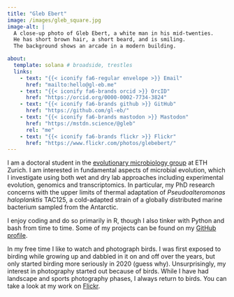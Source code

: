 ```yaml
---
title: "Gleb Ebert"
image: /images/gleb_square.jpg
image-alt: |
  A close-up photo of Gleb Ebert, a white man in his mid-twenties.
  He has short brown hair, a short beard, and is smiling.
  The background shows an arcade in a modern building.

about:
  template: solana # broadside, trestles
  links:
    - text: "{{< iconify fa6-regular envelope >}} Email"
      href: "mailto:hello@gl-eb.me"
    - text: "{{< iconify fa6-brands orcid >}} OrcID"
      href: "https://orcid.org/0000-0002-7734-3824"
    - text: "{{< iconify fa6-brands github >}} GitHub"
      href: "https://github.com/gl-eb/"
    - text: "{{< iconify fa6-brands mastodon >}} Mastodon"
      href: "https://mstdn.science/@gleb"
      rel: "me"
    - text: "{{< iconify fa6-brands flickr >}} Flickr"
      href: "https://www.flickr.com/photos/glebebert/"
---
```


I am a doctoral student in the [evolutionary microbiology group](https://evomicrobio.ethz.ch/) at ETH Zurich.
I am interested in fundamental aspects of microbial evolution, which I investigate using both wet and dry lab approaches including experimental evolution, genomics and transcriptomics.
In particular, my PhD research concerns with the upper limits of thermal adaptation of *Pseudoalteromonas haloplanktis* TAC125, a cold-adapted strain of a globally distributed marine bacterium sampled from the Antarctic.

I enjoy coding and do so primarily in R, though I also tinker with Python and bash from time to time.
Some of my projects can be found on my [GitHub profile](https://github.com/gl-eb).

In my free time I like to watch and photograph birds.
I was first exposed to birding while growing up and dabbled in it on and off over the years, but only started birding more seriously in 2020 (guess why).
Unsurprisingly, my interest in photography started out because of birds.
While I have had landscape and sports photography phases, I always return to birds.
You can take a look at my work on [Flickr](https://www.flickr.com/photos/glebebert/).
